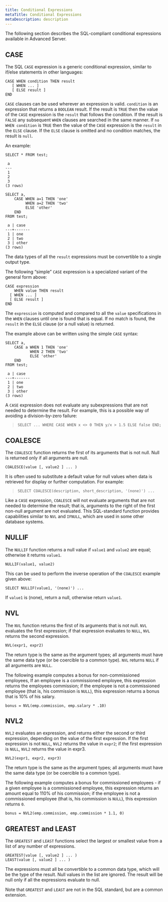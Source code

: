 ```yaml
---
title: Conditional Expressions
metaTitle: Conditional Expressions
metaDescription: description
---
```


The following section describes the SQL-compliant conditional
expressions available in Advanced Server.

## CASE

The SQL `CASE` expression is a generic conditional expression, similar
to if/else statements in other languages:

``` text
CASE WHEN condition THEN result
   [ WHEN ... ]
   [ ELSE result ]
END
```

`CASE` clauses can be used wherever an expression is valid. `condition`
is an expression that returns a `BOOLEAN` result. If the result is
`TRUE` then the value of the `CASE` expression is the `result` that
follows the condition. If the result is `FALSE` any subsequent `WHEN`
clauses are searched in the same manner. If `no WHEN condition` is
`TRUE` then the value of the `CASE` expression is the `result` in the
`ELSE` clause. If the `ELSE` clause is omitted and no condition matches,
the result is `null`.

An example:

``` text
SELECT * FROM test;

 a
---
 1
 2
 3
(3 rows)

SELECT a,
    CASE WHEN a=1 THEN 'one'
         WHEN a=2 THEN 'two'
         ELSE 'other'
    END
FROM test;

 a | case
---+-------
 1 | one
 2 | two
 3 | other
(3 rows)
```

The data types of all the `result` expressions must be convertible to a
single output type.

The following “simple” `CASE` expression is a specialized variant of the
general form above:

``` text
CASE expression
    WHEN value THEN result
  [ WHEN ... ]
  [ ELSE result ]
END
```

The `expression` is computed and compared to all the `value`
specifications in the `WHEN` clauses until one is found that is equal.
If no match is found, the `result` in the `ELSE` clause (or a null
value) is returned.

The example above can be written using the simple `CASE` syntax:

``` text
SELECT a,
    CASE a WHEN 1 THEN 'one'
           WHEN 2 THEN 'two'
           ELSE 'other'
    END
FROM test;

 a | case
---+-------
 1 | one
 2 | two
 3 | other
(3 rows)
```

A `CASE` expression does not evaluate any subexpressions that are not
needed to determine the result. For example, this is a possible way of
avoiding a division-by-zero failure:

> `SELECT ... WHERE CASE WHEN x <> 0 THEN y/x > 1.5 ELSE false END;`

## COALESCE

The `COALESCE` function returns the first of its arguments that is not
null. Null is returned only if all arguments are null.

``` text
COALESCE(value [, value2 ] ... )
```

It is often used to substitute a default value for null values when data
is retrieved for display or further computation. For example:

> `SELECT COALESCE(description, short_description, '(none)') ...`

Like a `CASE` expression, `COALESCE` will not evaluate arguments that
are not needed to determine the result; that is, arguments to the right
of the first non-null argument are not evaluated. This SQL-standard
function provides capabilities similar to `NVL` and `IFNULL`, which are
used in some other database systems.

## NULLIF

The `NULLIF` function returns a null value if `value1` and `value2` are
equal; otherwise it returns `value1`.

``` text
NULLIF(value1, value2)
```

This can be used to perform the inverse operation of the `COALESCE`
example given above:

``` text
SELECT NULLIF(value1, '(none)') ...
```

If `value1` is (none), return a null, otherwise return `value1`.

## NVL

The `NVL` function returns the first of its arguments that is not null.
`NVL` evaluates the first expression; if that expression evaluates to
`NULL`, `NVL` returns the second expression.

``` text
NVL(expr1, expr2)
```

The return type is the same as the argument types; all arguments must
have the same data type (or be coercible to a common type). `NVL`
returns `NULL` if all arguments are `NULL`.

The following example computes a bonus for non-commissioned employees,
If an employee is a commissioned employee, this expression returns the
employees commission; if the employee is not a commissioned employee
(that is, his commission is `NULL`), this expression returns a bonus
that is 10% of his salary.

``` text
bonus = NVL(emp.commission, emp.salary * .10)
```

## NVL2

`NVL2` evaluates an expression, and returns either the second or third
expression, depending on the value of the first expression. If the first
expression is not `NULL`, `NVL2` returns the value in `expr2`; if the
first expression is `NULL`, `NVL2` returns the value in expr3.

``` text
NVL2(expr1, expr2, expr3)
```

The return type is the same as the argument types; all arguments must
have the same data type (or be coercible to a common type).

The following example computes a bonus for commissioned employees - if a
given employee is a commissioned employee, this expression returns an
amount equal to 110% of his commission; if the employee is not a
commissioned employee (that is, his commission is `NULL`), this
expression returns `0`.

``` text
bonus = NVL2(emp.commission, emp.commission * 1.1, 0)
```

## GREATEST and LEAST

The `GREATEST` and `LEAST` functions select the largest or smallest
value from a list of any number of expressions.

``` text
GREATEST(value [, value2 ] ... )
LEAST(value [, value2 ] ... )
```

The expressions must all be convertible to a common data type, which
will be the type of the result. Null values in the list are ignored. The
result will be null only if all the expressions evaluate to null.

Note that `GREATEST` and `LEAST` are not in the SQL standard, but are a
common extension.
